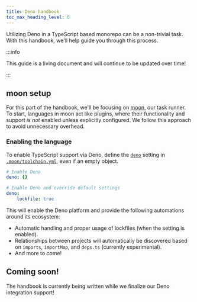 ```yaml
---
title: Deno handbook
toc_max_heading_level: 6
---
```



Utilizing Deno in a TypeScript based monorepo can be a non-trivial task. With this handbook, we'll
help guide you through this process.

:::info

This guide is a living document and will continue to be updated over time!

:::

## moon setup

For this part of the handbook, we'll be focusing on [moon](/moon), our task runner. To start,
languages in moon act like plugins, where their functionality and support _is not_ enabled unless
explicitly configured. We follow this approach to avoid unnecessary overhead.

### Enabling the language

To enable TypeScript support via Deno, define the [`deno`](../../config/toolchain#deno) setting in
[`.moon/toolchain.yml`](../../config/toolchain), even if an empty object.

```yaml title=".moon/toolchain.yml"
# Enable Deno
deno: {}

# Enable Deno and override default settings
deno:
	lockfile: true
```

This will enable the Deno platform and provide the following automations around its ecosystem:

- Automatic handling and proper usage of lockfiles (when the setting is enabled).
- Relationships between projects will automatically be discovered based on `imports`, `importMap`,
  and `deps.ts` (currently experimental).
- And more to come!

## Coming soon!

The handbook is currently being written while we finalize our Deno integration support!
